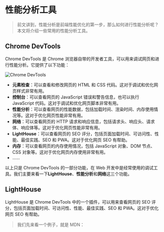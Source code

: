 # 性能分析工具

> 前文讲到，性能分析是前端性能优化的第一步，那么如何进行性能分析呢？本文将介绍一些常用的性能分析工具。

## Chrome DevTools

Chrome DevTools 是 Chrome 浏览器自带的开发者工具，可以用来调试网页和进行性能分析。它提供了以下功能：

![Chrome DevTools](/docs/judgingcriteria/devtools.png)

- **元素检查**：可以查看和修改网页的 HTML 和 CSS 代码。这对于调试和优化网页样式非常有用。
- **控制台**：可以查看网页的 JavaScript 错误和警告信息，也可以执行 JavaScript 代码。这对于调试和优化网页脚本非常有用。
- **性能分析**：可以查看网页的性能数据，包括加载时间、渲染时间、内存使用情况等。这对于优化网页性能非常有用。
- **网络**：可以查看网页的 HTTP 请求和响应信息，包括请求头、响应头、请求体、响应体等。这对于优化网页性能非常有用。
- **LightHouse**：可以查看网页的 SEO 评分，包括页面加载时间、可访问性、性能、最佳实践、SEO 和 PWA。这对于优化网页 SEO 有帮助。
- **内存**：可以查看网页的内存使用情况，包括 JavaScript 对象、DOM 节点、CSS 对象等。这对于优化网页内存使用非常有用。
- ......

以上只是 Chrome DevTools 的一部分功能，在 Web 开发中是经常使用的调试工具。我们主要来看一下**LightHouse**、**性能分析**和**网络**这三个功能。

## LightHouse

LightHouse 是 Chrome DevTools 中的一个插件，可以用来查看网页的 SEO 评分，包括页面加载时间、可访问性、性能、最佳实践、SEO 和 PWA。这对于优化网页 SEO 有帮助。

> 我们先来看一个例子，就是 MDN：
